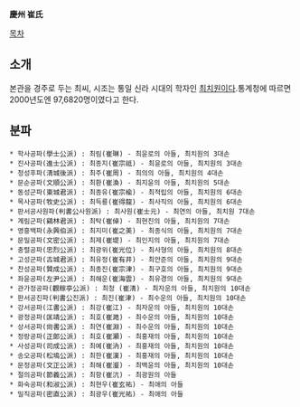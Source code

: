 '''慶州 崔氏'''

[[목차]]

== 소개 ==
본관을 경주로 두는 최씨, 시조는 통일 신라 시대의 학자인 [[최치원]]이다.통계청에 따르면 2000년도엔 97,6820명이였다고 한다.

== 분파 ==
 * 학사공파(學士公派) : 최림(崔琳) - 최윤로의 아들, 최치원의 3대손
 * 진사공파(進士公派) : 최종지(崔宗祗) - 최윤로의 아들, 최치원의 3대손
 * 청성후파(淸城後派) : 최주(崔周) - 최의의 아들, 최치원의 4대손
 * 문순공파(文順公派) : 최환(崔渙) - 최지윤의 아들, 최치원의 5대손
 * 동성군파(東城君派) : 최종유(崔宗楡) - 최적립의 아들, 최치원의 6대손
 * 목사공파(牧史公派) : 최득룡(崔得龍) - 최사직의 아들, 최치원의 6대손
 * 판서공사원파(判書公사원派) : 최사원(崔士元) - 최연의 아들, 최치원 7대손
 * 계림군파(鷄林君派) : 최탁(崔倬) - 최현진의 아들, 최치원의 7대손
 * 영흥백파(永興伯派) : 최지미(崔之美) - 최종식의 아들, 최치원의 7대손
 * 문밀공파(文密公派) : 최제(崔堤) - 최인지의 아들, 최치원의 7대손
 * 충렬공파(忠烈公派) : 최광위(崔光位) - 최사형의 아들, 최치원의 8대손
 * 고성군파(古城君派) : 최유정(崔有井) - 최안준의 아들, 최치원의 9대손
 * 찬성공파(贊成公派) : 최종진(崔宗津) - 최구호의 아들, 최치원의 9대손
 * 좌윤공파(左尹公派) : 최해운(崔海雲) - 최유경의 아들, 최치원의 9대손
 * 관가정공파(觀稼亭公派) : 최청 (崔淸) - 최자운의 아들, 최치원의 10대손
 * 판서공진파(判書公진派) : 최진(崔津) - 최수운의 아들, 최치원의 10대손
 * 강서공파(江書公派) : 최강(崔江) - 최자운의 아들, 최치원의 10대손
 * 광정공파(匡靖公派) : 최호(崔澔) - 최수운의 아들, 최치원의 10대손
 * 상서공파(尙書公派) : 최연(崔淵) - 최수운의 아들, 최치원의 10대손
 * 정랑공파(正郞公派) : 최호(崔灝) - 최홍재의 아들, 최치원의 10대손
 * 사성공파(司成公派) : 최예(崔汭) - 최홍재의 아들, 최치원의 10대손
 * 송오공파(松塢公派) : 최한(崔漢) - 최홍재의 아들, 최치원의 10대손
 * 문정공파(文正公派) : 최해(崔瀣) - 최백윤의 아들, 최치원의 10대손
 * 절의공파(節義公派) : 최항(崔沆) - 최광원의 아들
 * 화숙공파(和淑公派) : 최현우(崔玄祐) - 최애의 아들
 * 밀직공파(密直公派) : 최광우(崔光祐) - 최애의 아들
